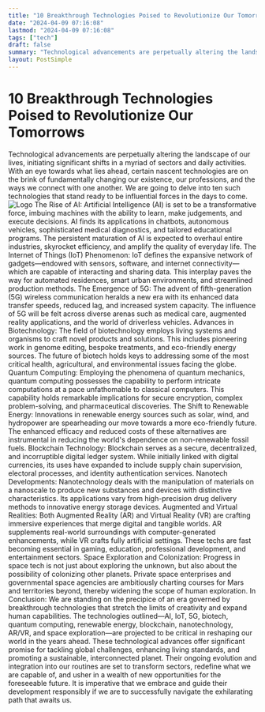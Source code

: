 ```yaml
---
title: "10 Breakthrough Technologies Poised to Revolutionize Our Tomorrows"
date: "2024-04-09 07:16:08"
lastmod: "2024-04-09 07:16:08"
tags: ["tech"]
draft: false
summary: "Technological advancements are perpetually altering the landscape of our lives, initiating significant shifts in a myriad of sectors and daily activities. With an eye towards what lies ahead, certain nascent technologies are on the brink of fundamentally changing our existence, our professions, and the ways we connect with one another. We are going to delve into ten such technologies that stand ready to be influential forces in the days to come."
layout: PostSimple
---
```

# 10 Breakthrough Technologies Poised to Revolutionize Our Tomorrows
Technological advancements are perpetually altering the landscape of our lives, initiating significant shifts in a myriad of sectors and daily activities. With an eye towards what lies ahead, certain nascent technologies are on the brink of fundamentally changing our existence, our professions, and the ways we connect with one another. We are going to delve into ten such technologies that stand ready to be influential forces in the days to come.
<img alt="Logo" class="lazyImg" data-src="https://cdn.seniorsselection.com/src_image/484142f49fa25eb3b1faaddf7bcd8b19.webp" src="/statics/image/loading.webp"/>
The Rise of AI:
Artificial Intelligence (AI) is set to be a transformative force, imbuing machines with the ability to learn, make judgements, and execute decisions. AI finds its applications in chatbots, autonomous vehicles, sophisticated medical diagnostics, and tailored educational programs. The persistent maturation of AI is expected to overhaul entire industries, skyrocket efficiency, and amplify the quality of everyday life.
The Internet of Things (IoT) Phenomenon:
IoT defines the expansive network of gadgets—endowed with sensors, software, and internet connectivity—which are capable of interacting and sharing data. This interplay paves the way for automated residences, smart urban environments, and streamlined production methods.
The Emergence of 5G:
The advent of fifth-generation (5G) wireless communication heralds a new era with its enhanced data transfer speeds, reduced lag, and increased system capacity. The influence of 5G will be felt across diverse arenas such as medical care, augmented reality applications, and the world of driverless vehicles.
Advances in Biotechnology:
The field of biotechnology employs living systems and organisms to craft novel products and solutions. This includes pioneering work in genome editing, bespoke treatments, and eco-friendly energy sources. The future of biotech holds keys to addressing some of the most critical health, agricultural, and environmental issues facing the globe.
Quantum Computing:
Employing the phenomena of quantum mechanics, quantum computing possesses the capability to perform intricate computations at a pace unfathomable to classical computers. This capability holds remarkable implications for secure encryption, complex problem-solving, and pharmaceutical discoveries.
The Shift to Renewable Energy:
Innovations in renewable energy sources such as solar, wind, and hydropower are spearheading our move towards a more eco-friendly future. The enhanced efficacy and reduced costs of these alternatives are instrumental in reducing the world's dependence on non-renewable fossil fuels.
Blockchain Technology:
Blockchain serves as a secure, decentralized, and incorruptible digital ledger system. While initially linked with digital currencies, its uses have expanded to include supply chain supervision, electoral processes, and identity authentication services.
Nanotech Developments:
Nanotechnology deals with the manipulation of materials on a nanoscale to produce new substances and devices with distinctive characteristics. Its applications vary from high-precision drug delivery methods to innovative energy storage devices.
Augmented and Virtual Realities:
Both Augmented Reality (AR) and Virtual Reality (VR) are crafting immersive experiences that merge digital and tangible worlds. AR supplements real-world surroundings with computer-generated enhancements, while VR crafts fully artificial settings. These techs are fast becoming essential in gaming, education, professional development, and entertainment sectors.
Space Exploration and Colonization:
Progress in space tech is not just about exploring the unknown, but also about the possibility of colonizing other planets. Private space enterprises and governmental space agencies are ambitiously charting courses for Mars and territories beyond, thereby widening the scope of human exploration.
In Conclusion:
We are standing on the precipice of an era governed by breakthrough technologies that stretch the limits of creativity and expand human capabilities. The technologies outlined—AI, IoT, 5G, biotech, quantum computing, renewable energy, blockchain, nanotechnology, AR/VR, and space exploration—are projected to be critical in reshaping our world in the years ahead.
These technological advances offer significant promise for tackling global challenges, enhancing living standards, and promoting a sustainable, interconnected planet. Their ongoing evolution and integration into our routines are set to transform sectors, redefine what we are capable of, and usher in a wealth of new opportunities for the foreseeable future. It is imperative that we embrace and guide their development responsibly if we are to successfully navigate the exhilarating path that awaits us.
        